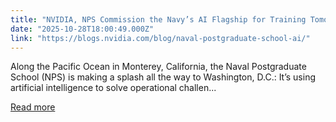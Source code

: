 ```yaml
---
title: "NVIDIA, NPS Commission the Navy’s AI Flagship for Training Tomorrow’s Leaders"
date: "2025-10-28T18:00:49.000Z"
link: "https://blogs.nvidia.com/blog/naval-postgraduate-school-ai/"
---
```


Along the Pacific Ocean in Monterey, California, the Naval Postgraduate School (NPS) is making a splash all the way to Washington, D.C.: It’s using artificial intelligence to solve operational challen...

[Read more](https://blogs.nvidia.com/blog/naval-postgraduate-school-ai/)
